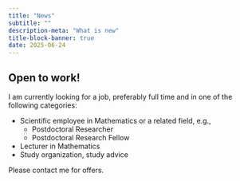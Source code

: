 ```yaml
---
title: "News"
subtitle: ""
description-meta: "What is new"
title-block-banner: true
date: 2025-06-24
---
```


## Open to work!

I am currently looking for a job, preferably full time and in one of the following categories:

- Scientific employee in Mathematics or a related field, e.g.,  
  - Postdoctoral Researcher
  - Postdoctoral Research Fellow
- Lecturer in Mathematics
- Study organization, study advice 

Please contact me for offers.












